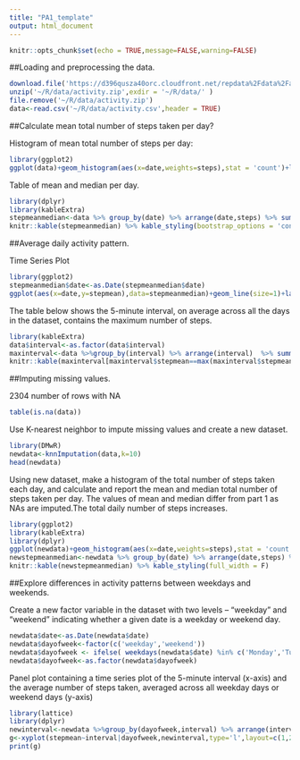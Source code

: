 ```yaml
---
title: "PA1_template"
output: html_document
---
```


```r
knitr::opts_chunk$set(echo = TRUE,message=FALSE,warning=FALSE)
```

##Loading and preprocessing the data.
```r
download.file('https://d396qusza40orc.cloudfront.net/repdata%2Fdata%2Factivity.zip',destfile = '~/R/data/activity.zip')
unzip('~/R/data/activity.zip',exdir = '~/R/data/' )
file.remove('~/R/data/activity.zip')
data<-read.csv('~/R/data/activity.csv',header = TRUE)
```

##Calculate mean total number of steps taken per day?

Histogram of mean total number of steps per day:

```r
library(ggplot2)
ggplot(data)+geom_histogram(aes(x=date,weights=steps),stat = 'count')+labs(x='Days in Octorber to November 2012',y='Total Steps per Day',title='Histogram of the total number of steps taken each day')+theme(plot.title = element_text(hjust = 0.5))+scale_x_discrete(labels=c(1:31,1:30))
```

Table of mean and median per day.

```r
library(dplyr)
library(kableExtra)
stepmeanmedian<-data %>% group_by(date) %>% arrange(date,steps) %>% summarise(stepmean=mean(steps,na.rm = TRUE),stepmedian=median(steps,na.rm = TRUE))
knitr::kable(stepmeanmedian) %>% kable_styling(bootstrap_options = 'condensed', full_width = F)
```

##Average daily activity pattern.

Time Series Plot

```r
library(ggplot2)
stepmeanmedian$date<-as.Date(stepmeanmedian$date)
ggplot(aes(x=date,y=stepmean),data=stepmeanmedian)+geom_line(size=1)+labs(title='Time Series Plot')+theme(plot.title = element_text(hjust = 0.5))
```

The table below shows the 5-minute interval, on average across all the days in the dataset, contains the maximum number of steps.

```r
library(kableExtra)
data$interval<-as.factor(data$interval)
maxinterval<-data %>%group_by(interval) %>% arrange(interval)  %>% summarise(stepmean=mean(steps,na.rm = TRUE))
knitr::kable(maxinterval[maxinterval$stepmean==max(maxinterval$stepmean),])%>% kable_styling(bootstrap_options = 'condensed',full_width = F)
```

##Imputing missing values.

2304 number of rows with NA
```r
table(is.na(data))
```

Use K-nearest neighbor to impute missing values and create a new dataset.
```r
library(DMwR)
newdata<-knnImputation(data,k=10)
head(newdata)
```

Using new dataset, make a histogram of the total number of steps taken each day, and calculate and report the mean and median total number of steps taken per day.
The values of mean and median differ from part 1 as NAs are imputed.The total daily number of steps increases.

```r
library(ggplot2)
library(kableExtra)
library(dplyr)
ggplot(newdata)+geom_histogram(aes(x=date,weights=steps),stat = 'count')+labs(x='Days in Octorber to November 2012',y='Total Steps per Day',title='Histogram with New Data')+theme(plot.title = element_text(hjust = 0.5))+scale_x_discrete(labels=c(1:31,1:30))
newstepmeanmedian<-newdata %>% group_by(date) %>% arrange(date,steps) %>% summarise(stepmean=mean(steps),stepmedian=median(steps))
knitr::kable(newstepmeanmedian) %>% kable_styling(full_width = F)
```
##Explore differences in activity patterns between weekdays and weekends.

Create a new factor variable in the dataset with two levels – “weekday” and “weekend” indicating whether a given date is a weekday or weekend day.
```r
newdata$date<-as.Date(newdata$date)
newdata$dayofweek<-factor(c('weekday','weekend'))
newdata$dayofweek <- ifelse( weekdays(newdata$date) %in% c('Monday','Tuesday','Wedesday','Thursday','Friday'),"weekday", "weekend")
newdata$dayofweek<-as.factor(newdata$dayofweek)
```

Panel plot containing a time series plot of the 5-minute interval (x-axis) and the average number of steps taken, averaged across all weekday days or weekend days (y-axis)

```r
library(lattice)
library(dplyr)
newinterval<-newdata %>%group_by(dayofweek,interval) %>% arrange(interval)  %>% summarise(stepmean=mean(steps))
g<-xyplot(stepmean~interval|dayofweek,newinterval,type='l',layout=c(1,2), scales = list(x=list(at=NULL)))
print(g)
```
